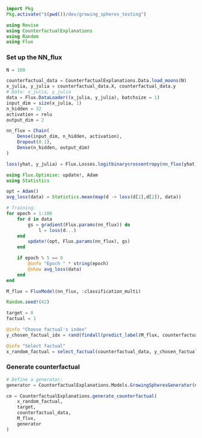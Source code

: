 ```julia
import Pkg
Pkg.activate("$(pwd())/dev/growing_spheres_testing")

using Revise
using CounterfactualExplanations
using Random
using Flux
```

### Set up the NN_flux
```julia
N = 100

counterfactual_data = CounterfactualExplanations.Data.load_moons(N)
x_julia, y_julia = counterfactual_data.X, counterfactual_data.y
# Data: x_julia, y_julia
data = Flux.DataLoader((x_julia, y_julia), batchsize = 1)
input_dim = size(x_julia, 1)
n_hidden = 32
activation = relu
output_dim = 2

nn_flux = Chain(
    Dense(input_dim, n_hidden, activation),
    Dropout(0.1),
    Dense(n_hidden, output_dim)
)

loss(yhat, y_julia) = Flux.Losses.logitbinarycrossentropy(nn_flux(yhat), y_julia)

using Flux.Optimise: update!, Adam
using Statistics

opt = Adam()
avg_loss(data) = Statistics.mean(map(d -> loss(d[1],d[2]), data))

# Training:
for epoch = 1:100
    for d in data
        gs = gradient(Flux.params(nn_flux)) do
            l = loss(d...)
    end
        update!(opt, Flux.params(nn_flux), gs)
    end

    if epoch % 5 == 0
        @info "Epoch " * string(epoch) 
        @show avg_loss(data)
    end
end

M_flux = FluxModel(nn_flux, :classification_multi)

Random.seed!(42)

target = 0
factual = 1

@info "Choose factual's index"
y_chosen_factual_idx = rand(findall(predict_label(M_flux, counterfactual_data) .== factual))

@info "Select factual"
x_random_factual = select_factual(counterfactual_data, y_chosen_factual_idx)
```

### Generate counterfactual
```julia
# Define a generator:
generator = CounterfactualExplanations.Models.GrowingSpheresGenerator(n = 5, η = 0.1)

ce = CounterfactualExplanations.generate_counterfactual(
    x_random_factual,
    target,
    counterfactual_data,
    M_flux,
    generator
)
```
